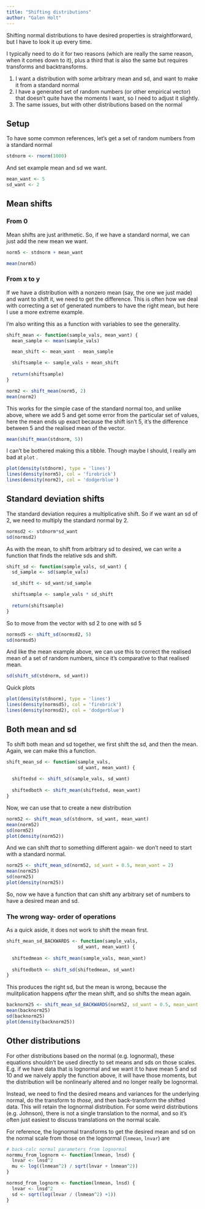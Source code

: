 ```yaml
---
title: "Shifting distributions"
author: "Galen Holt"
---
```


Shifting normal distributions to have desired properties is straightforward, but I have to look it up every time.

I typically need to do it for two reasons (which are really the same reason, when it comes down to it), plus a third that is also the same but requires transforms and backtransforms.

1.  I want a distribution with some arbitrary mean and sd, and want to make it from a standard normal
2.  I have a generated set of random numbers (or other empirical vector) that doesn't quite have the moments I want, so I need to adjust it slightly.
3.  The same issues, but with other distributions based on the normal

## Setup

To have some common references, let's get a set of random numbers from a standard normal

```r
stdnorm <- rnorm(1000)
```

And set example mean and sd we want.

```r
mean_want <- 5
sd_want <- 2
```

## Mean shifts

### From 0

Mean shifts are just arithmetic. So, if we have a standard normal, we can just add the new mean we want.

```r
norm5 <- stdnorm + mean_want

mean(norm5)
```

### From x to y

If we have a distribution with a nonzero mean (say, the one we just made) and want to shift it, we need to get the difference. This is often how we deal with correcting a set of generated numbers to have the right mean, but here I use a more extreme example.

I'm also writing this as a function with variables to see the generality.

```r

shift_mean <- function(sample_vals, mean_want) {
  mean_sample <- mean(sample_vals)

  mean_shift <- mean_want - mean_sample

  shiftsample <- sample_vals + mean_shift
  
  return(shiftsample)
}
```

```r
norm2 <- shift_mean(norm5, 2)
mean(norm2)
```

This works for the simple case of the standard normal too, and unlike above, where we add 5 and get some error from the particular set of values, here the mean ends up exact because the shift isn't 5, it's the difference between 5 and the realised mean of the vector.

```r
mean(shift_mean(stdnorm, 5))
```

I can't be bothered making this a tibble. Though maybe I should, I really am bad at `plot` .

```r
plot(density(stdnorm), type = 'lines')
lines(density(norm5), col = 'firebrick')
lines(density(norm2), col = 'dodgerblue')
```

## Standard deviation shifts

The standard deviation requires a multiplicative shift. So if we want an sd of 2, we need to multiply the standard normal by 2.

```r

normsd2 <- stdnorm*sd_want
sd(normsd2)
```

As with the mean, to shift from arbitrary sd to desired, we can write a function that finds the relative sds and shift.

```r
shift_sd <- function(sample_vals, sd_want) {
  sd_sample <- sd(sample_vals)

  sd_shift <- sd_want/sd_sample

  shiftsample <- sample_vals * sd_shift
  
  return(shiftsample)
}
```

So to move from the vector with sd 2 to one with sd 5

```r
normsd5 <- shift_sd(normsd2, 5)
sd(normsd5)
```

And like the mean example above, we can use this to correct the realised mean of a set of random numbers, since it's comparative to that realised mean.

```r
sd(shift_sd(stdnorm, sd_want))
```

Quick plots

```r
plot(density(stdnorm), type = 'lines')
lines(density(normsd5), col = 'firebrick')
lines(density(normsd2), col = 'dodgerblue')
```

## Both mean and sd

To shift both mean and sd together, we first shift the sd, and then the mean. Again, we can make this a function.

```r
shift_mean_sd <- function(sample_vals, 
                          sd_want, mean_want) {
  
  shiftedsd <- shift_sd(sample_vals, sd_want)
  
  shiftedboth <- shift_mean(shiftedsd, mean_want)
}
```

Now, we can use that to create a new distribution

```r
norm52 <- shift_mean_sd(stdnorm, sd_want, mean_want)
mean(norm52)
sd(norm52)
plot(density(norm52))
```

And we can shift *that* to something different again- we don't need to start with a standard normal.

```r
norm25 <- shift_mean_sd(norm52, sd_want = 0.5, mean_want = 2)
mean(norm25)
sd(norm25)
plot(density(norm25))
```

So, now we have a function that can shift any arbitrary set of numbers to have a desired mean and sd.

### The wrong way- order of operations

As a quick aside, it does not work to shift the mean first.

```r
shift_mean_sd_BACKWARDS <- function(sample_vals, 
                          sd_want, mean_want) {
  
  shiftedmean <- shift_mean(sample_vals, mean_want)
  
  shiftedboth <- shift_sd(shiftedmean, sd_want)
}
```

This produces the right sd, but the mean is wrong, because the mulitplication happens *after* the mean shift, and so shifts the mean again.

```r
backnorm25 <- shift_mean_sd_BACKWARDS(norm52, sd_want = 0.5, mean_want = 5)
mean(backnorm25)
sd(backnorm25)
plot(density(backnorm25))
```

## Other distributions

For other distributions based on the normal (e.g. lognormal), these equations shouldn't be used directly to set means and sds on those scales. E.g. if we have data that is lognormal and we want it to have mean 5 and sd 10 and we naively apply the function above, it will have those moments, but the distribution will be nonlinearly altered and no longer really be lognormal.

Instead, we need to find the desired means and variances for the underlying normal, do the transform to *those*, and then back-transform the shifted data. This will retain the lognormal distribution. For some weird distributions (e.g. Johnson), there is not a single translation to the normal, and so it's often just easiest to discuss translations on the normal scale.

For reference, the lognormal transforms to get the desired mean and sd on the normal scale from those on the lognormal (`lnmean`, `lnvar`) are

```r
# back-calc normal parameters from lognormal
normmu_from_lognorm <- function(lnmean, lnsd) {
  lnvar <- lnsd^2
  mu <- log((lnmean^2) / sqrt(lnvar + lnmean^2))
}

normsd_from_lognorm <- function(lnmean, lnsd) {
  lnvar <- lnsd^2
  sd <- sqrt(log(lnvar / (lnmean^2) +1))
}
```

